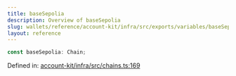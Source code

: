 ```yaml
---
title: baseSepolia
description: Overview of baseSepolia
slug: wallets/reference/account-kit/infra/src/exports/variables/baseSepolia
layout: reference
---
```


```ts
const baseSepolia: Chain;
```

Defined in: [account-kit/infra/src/chains.ts:169](https://github.com/alchemyplatform/aa-sdk/blob/4987bdd63823427c48ec21401b71fa3cfc2d0675/account-kit/infra/src/chains.ts#L169)
